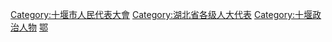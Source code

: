 [[Category:十堰市人民代表大會|Category:十堰市人民代表大會]]
[[Category:湖北省各级人大代表|Category:湖北省各级人大代表]]
[[Category:十堰政治人物|Category:十堰政治人物]]
[[Category:设区的市人大代表|鄂]]